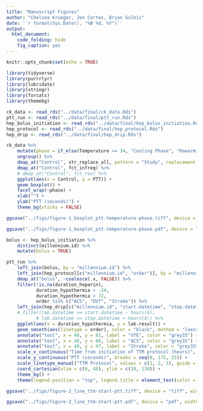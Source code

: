 ```yaml
---
title: "Manuscript Figures"
author: "Chelsea Krueger, Jen Cortes, Brian Gulbis"
date: '`r format(Sys.Date(), "%B %d, %Y")`'
output:
  html_document:
    code_folding: hide
    fig_caption: yes
---
```


```r
knitr::opts_chunk$set(echo = TRUE)
```

```r
library(tidyverse)
library(purrrlyr)
library(lubridate)
library(stringr)
library(forcats)
library(themebg)

ck_data <- read_rds("../data/final/ck_data.Rds")
ptt_run <- read_rds("../data/final/ptt_run.Rds")
hep_bolus_initiation <- read_rds("../data/final/hep_bolus_initiation.Rds")
hep_protocol <- read_rds("../data/final/hep_protocol.Rds")
hep_drip <- read_rds("../data/final/hep_drip.Rds")
```

```r
ck_data %>%
    mutate(phase = if_else(Temperature <= 34, "Cooling Phase", "Rewarming Phase")) %>%
    ungroup() %>%
    dmap_at("Control", str_replace_all, pattern = "Study", replacement = "Treatment") %>%
    dmap_at("Control", fct_infreq) %>%
    # dmap_at("Control", fct_rev) %>%
    ggplot(aes(x = Control, y = PTT)) +
    geom_boxplot() +
    facet_wrap(~phase) +
    xlab("") +
    ylab("PTT (seconds)") +
    theme_bg(xticks = FALSE)

ggsave("../figs/figure-1_boxplot_ptt-temperature-phase.tiff", device = "tiff", width = 170, height = 85, units = "mm", dpi = 300, compression = "lzw")

ggsave("../figs/figure-1_boxplot_ptt-temperature-phase.pdf", device = "pdf", width = 170, height = 85, units = "mm")
```

```r
bolus <- hep_bolus_initiation %>%
    distinct(millennium.id) %>%
    mutate(bolus = TRUE)

ptt_run %>%
    left_join(bolus, by = "millennium.id") %>%
    left_join(hep_protocol[c("millennium.id", "order")], by = "millennium.id") %>%
    dmap_at("bolus", ~coalesce(.x, FALSE)) %>%
    filter(!is.na(duration_heparin),
           duration_hypothermia > -24,
           duration_hypothermia < 72,
           order %in% c("ACS", "DVT", "Stroke")) %>%
    left_join(hep_drip[c("millennium.id", "start.datetime", "stop.datetime")], by = "millennium.id") %>%
    # filter(lab.datetime >= start.datetime - hours(4),
           # lab.datetime <= stop.datetime + hours(4)) %>%
    ggplot(aes(x = duration_hypothermia, y = lab.result)) +
    geom_smooth(aes(linetype = order), color = "black", method = "loess", se = FALSE) +
    annotate("text", x = 48, y = 81, label = "VTE", color = "grey35") +
    annotate("text", x = 48, y = 66, label = "ACS", color = "grey35") +
    annotate("text", x = 48, y = 47, label = "Stroke", color = "grey35") +
    scale_x_continuous("Time from initiation of TTM protocol (hours)", breaks = seq(-24, 72, 12)) +
    scale_y_continuous("PTT (seconds)", breaks = seq(0, 175, 25)) +
    scale_linetype_manual("TTM Protocol", values = c(1, 2, 3), guide = "none") +
    coord_cartesian(xlim = c(0, 48), ylim = c(20, 130)) +
    theme_bg() +
    theme(legend.position = "top", legend.title = element_text(color = "grey35"))

ggsave("../figs/figure-2_line_ttm-start-ptt.tiff", device = "tiff", width = 170, height = 85, units = "mm", dpi = 300, compression = "lzw")

ggsave("../figs/figure-2_line_ttm-start-ptt.pdf", device = "pdf", width = 170, height = 85, units = "mm")
```

